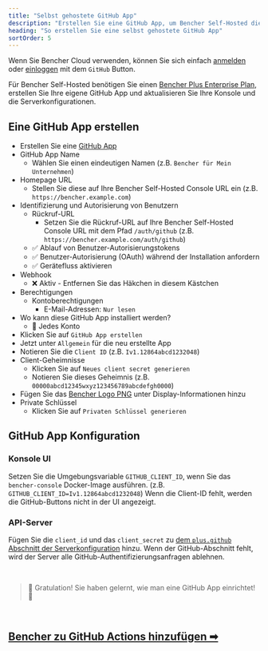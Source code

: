 ```yaml
---
title: "Selbst gehostete GitHub App"
description: "Erstellen Sie eine GitHub App, um Bencher Self-Hosted die Authentifizierung mit GitHub zu ermöglichen"
heading: "So erstellen Sie eine selbst gehostete GitHub App"
sortOrder: 5
---
```


Wenn Sie Bencher Cloud verwenden, können Sie sich einfach [anmelden](/auth/signup) oder [einloggen](/auth/login)
mit dem `GitHub` Button.

Für Bencher Self-Hosted benötigen Sie einen [Bencher Plus Enterprise Plan](/pricing/?level=enterprise), erstellen Sie Ihre eigene GitHub App und aktualisieren Sie Ihre Konsole und die Serverkonfigurationen.


## Eine GitHub App erstellen

- Erstellen Sie eine [GitHub App](https://docs.github.com/de/apps/creating-github-apps/registering-a-github-app/registering-a-github-app#registering-a-github-app)
- GitHub App Name
  - Wählen Sie einen eindeutigen Namen (z.B. `Bencher für Mein Unternehmen`)
- Homepage URL
  - Stellen Sie diese auf Ihre Bencher Self-Hosted Console URL ein (z.B. `https://bencher.example.com`)
- Identifizierung und Autorisierung von Benutzern
  - Rückruf-URL
    - Setzen Sie die Rückruf-URL auf Ihre Bencher Self-Hosted Console URL mit dem Pfad `/auth/github` (z.B. `https://bencher.example.com/auth/github`)
  - ✅ Ablauf von Benutzer-Autorisierungstokens
  - ✅ Benutzer-Autorisierung (OAuth) während der Installation anfordern
  - ✅ Gerätefluss aktivieren
- Webhook
  - ❌ Aktiv - Entfernen Sie das Häkchen in diesem Kästchen
- Berechtigungen
  - Kontoberechtigungen
    - E-Mail-Adressen: `Nur lesen`
- Wo kann diese GitHub App installiert werden?
  - 🔘 Jedes Konto
- Klicken Sie auf `GitHub App erstellen`
- Jetzt unter `Allgemein` für die neu erstellte App
- Notieren Sie die `Client ID` (z.B. `Iv1.12864abcd1232048`)
- Client-Geheimnisse
  - Klicken Sie auf `Neues client secret generieren`
  - Notieren Sie dieses Geheimnis (z.B. `00000abcd12345wxyz123456789abcdefgh0000`)
- Fügen Sie das [Bencher Logo PNG](/brand/) unter Display-Informationen hinzu
- Private Schlüssel
  - Klicken Sie auf `Privaten Schlüssel generieren`

## GitHub App Konfiguration

### Konsole UI
Setzen Sie die Umgebungsvariable `GITHUB_CLIENT_ID`, wenn Sie das `bencher-console` Docker-Image ausführen. (z.B. `GITHUB_CLIENT_ID=Iv1.12864abcd1232048`) Wenn die Client-ID fehlt, werden die GitHub-Buttons nicht in der UI angezeigt.

### API-Server
Fügen Sie die `client_id` und das `client_secret` zu [dem `plus.github` Abschnitt der Serverkonfiguration](/de/docs/reference/server-config/#plusgithub) hinzu. Wenn der GitHub-Abschnitt fehlt, wird der Server alle GitHub-Authentifizierungsanfragen ablehnen.

<br/>

> 🐰 Gratulation! Sie haben gelernt, wie man eine GitHub App einrichtet! 🎉

<br/>

<h2><a href="/de/docs/how-to/github-actions/">Bencher zu GitHub Actions hinzufügen ➡</a></h2>